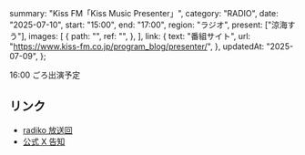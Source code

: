   summary: "Kiss FM「Kiss Music Presenter」",
  category: "RADIO",
  date: "2025-07-10",
  start: "15:00",
  end: "17:00",
  region: "ラジオ",
  present: ["涼海すう"],
  images: [
    {
      path: "",
      ref: "",
    },
  ],
  link: {
    text: "番組サイト",
    url: "https://www.kiss-fm.co.jp/program_blog/presenter/",
  },
  updatedAt: "2025-07-09",
};

16:00 ごろ出演予定

## リンク

- [radiko 放送回](https://radiko.jp/share/?sid=KISSFMKOBE&t=20250710150000)
- [公式 X 告知](https://x.com/takanenofficial/status/1942871358289195370)
